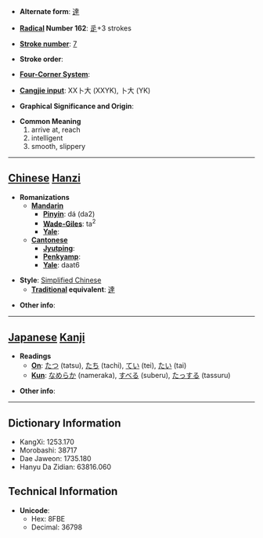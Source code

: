 * '''Alternate form''': [[達]]

* '''[[Wiktionary:Chinese radical index| Radical]] Number 162''': [[Wiktionary:Chinese radical index 辵|辵]]+3 strokes

* '''[[Wiktionary:Chinese total strokes index|Stroke number]]''': [[Wiktionary:Chinese total strokes index 7|7]]

* '''Stroke order''': 

* '''[[Wiktionary:Chinese four corner index|Four-Corner System]]''': 

* '''[[Wiktionary:Chinese Cangjie index|Cangjie input]]''': XX卜大 (XXYK), 卜大 (YK)

* '''Graphical Significance and Origin''': 

* '''Common Meaning'''
*#arrive at, reach
*# intelligent
*# smooth, slippery


----

== [[Chinese]] [[Hanzi]] ==

* '''Romanizations'''
** '''[[Mandarin]]'''
*** '''[[Pinyin]]''': dá (da2)
*** '''[[Wade-Giles]]''': ta<sup>2</sup>
*** '''[[Yale]]''': 
** '''[[Cantonese]]'''
*** '''[[Jyutping]]''':
*** '''[[Penkyamp]]''': 
*** '''[[Yale]]''': daat6

* '''Style''': [[Simplified Chinese]] 
** '''[[Traditional Chinese|Traditional]] equivalent''': [[達]]

* '''Other info''': 

----

== [[Japanese]] [[Kanji]] ==

* '''Readings'''
** '''[[On]]''': [[たつ]] (tatsu), [[たち]] (tachi), [[てい]] (tei), [[たい]] (tai)
** '''[[Kun]]''': [[なめらか]] (nameraka), [[すべる]] (suberu), [[たっする]] (tassuru)

* '''Other info''':  

----

== Dictionary Information ==

* KangXi: 1253.170
* Morobashi: 38717
* Dae Jaweon: 1735.180
* Hanyu Da Zidian: 63816.060

== Technical Information ==

* '''Unicode''':
** Hex: 8FBE
** Decimal: 36798